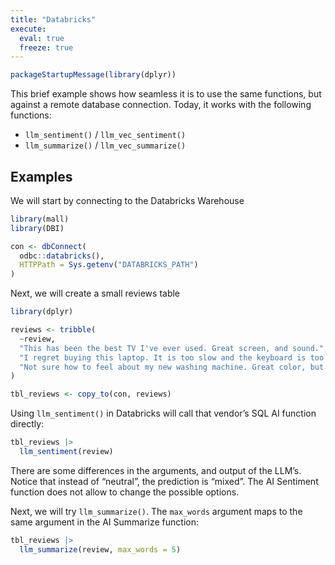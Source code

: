 ```yaml
---
title: "Databricks"
execute:
  eval: true
  freeze: true
---
```



```r
packageStartupMessage(library(dplyr))
```

This brief example shows how seamless it is to use the same functions,
but against a remote database connection. Today, it works with the following
functions:

- `llm_sentiment()` / `llm_vec_sentiment()`
- `llm_summarize()` / `llm_vec_summarize()`

## Examples

We will start by connecting to the Databricks Warehouse

```r
library(mall)
library(DBI)

con <- dbConnect(
  odbc::databricks(),
  HTTPPath = Sys.getenv("DATABRICKS_PATH")
)
```

Next, we will create a small reviews table

```r
library(dplyr)

reviews <- tribble(
  ~review,
  "This has been the best TV I've ever used. Great screen, and sound.",
  "I regret buying this laptop. It is too slow and the keyboard is too noisy",
  "Not sure how to feel about my new washing machine. Great color, but hard to figure"
)

tbl_reviews <- copy_to(con, reviews)
```

Using `llm_sentiment()` in Databricks will call that vendor's SQL AI function
directly:

```r
tbl_reviews |>
  llm_sentiment(review)
```

There are some differences in the arguments, and output of the LLM's. Notice
that instead of "neutral", the prediction is "mixed".  The AI Sentiment function
does not allow to change the possible options.

Next, we will try `llm_summarize()`. The `max_words` argument maps to the same
argument in the AI Summarize function:

```r
tbl_reviews |>
  llm_summarize(review, max_words = 5)
```
